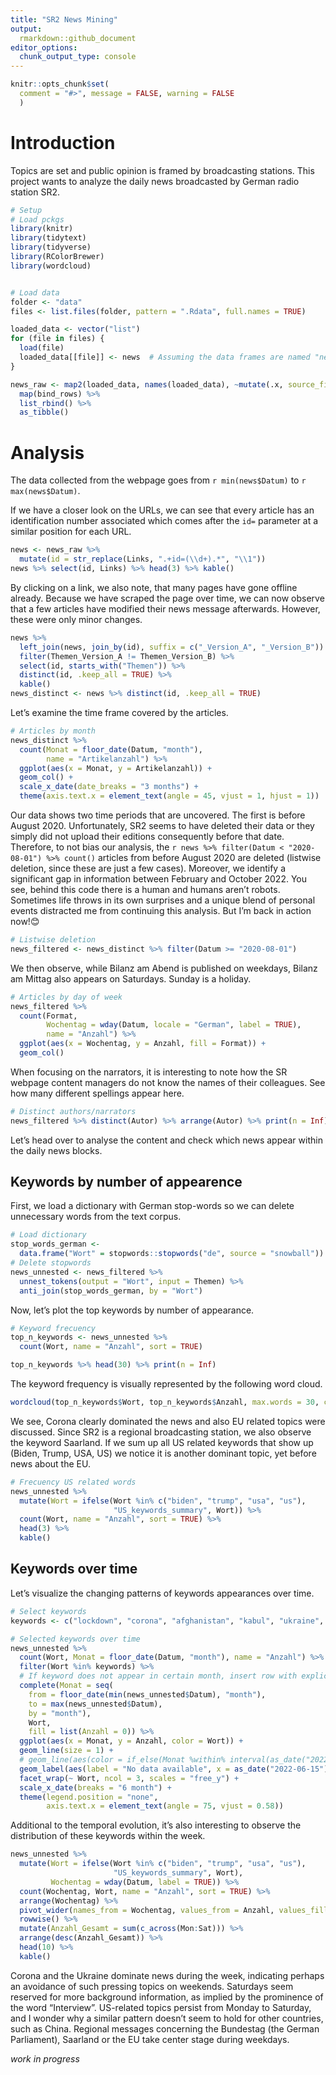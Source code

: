 ```yaml
---
title: "SR2 News Mining"
output:
  rmarkdown::github_document
editor_options: 
  chunk_output_type: console
---
```


<!-- analysis.md is generated from analysis.Rmd -->

```r
knitr::opts_chunk$set(
  comment = "#>", message = FALSE, warning = FALSE
  )
```


# Introduction

Topics are set and public opinion is framed by broadcasting stations. This project wants to analyze the daily news broadcasted by German radio station SR2.

```r
# Setup
# Load pckgs
library(knitr)
library(tidytext)
library(tidyverse)
library(RColorBrewer)
library(wordcloud)


# Load data
folder <- "data"
files <- list.files(folder, pattern = ".Rdata", full.names = TRUE)

loaded_data <- vector("list")
for (file in files) {
  load(file)
  loaded_data[[file]] <- news  # Assuming the data frames are named "news"
}

news_raw <- map2(loaded_data, names(loaded_data), ~mutate(.x, source_file = .y)) %>% 
  map(bind_rows) %>%
  list_rbind() %>% 
  as_tibble()
```

# Analysis

The data collected from the webpage goes from `r min(news$Datum)` to `r max(news$Datum)`.

If we have a closer look on the URLs, we can see that every article has an identification number associated which comes after the `id=` parameter at a similar position for each URL.
```r
news <- news_raw %>% 
  mutate(id = str_replace(Links, ".+id=(\\d+).*", "\\1"))
news %>% select(id, Links) %>% head(3) %>% kable()
```

By clicking on a link, we also note, that many pages have gone offline already. Because we have scraped the page over time, we can now observe that a few articles have modified their news message afterwards. However, these were only minor changes.

```r
news %>%
  left_join(news, join_by(id), suffix = c("_Version_A", "_Version_B")) %>%
  filter(Themen_Version_A != Themen_Version_B) %>% 
  select(id, starts_with("Themen")) %>% 
  distinct(id, .keep_all = TRUE) %>% 
  kable()
news_distinct <- news %>% distinct(id, .keep_all = TRUE)

```

Let's examine the time frame covered by the articles.

```r
# Articles by month
news_distinct %>%
  count(Monat = floor_date(Datum, "month"),
        name = "Artikelanzahl") %>%
  ggplot(aes(x = Monat, y = Artikelanzahl)) +
  geom_col() +
  scale_x_date(date_breaks = "3 months") +
  theme(axis.text.x = element_text(angle = 45, vjust = 1, hjust = 1))
```

Our data shows two time periods that are uncovered. The first is before August 2020. Unfortunately, SR2 seems to have deleted their data or they simply did not upload their editions consequently before that date. Therefore, to not bias our analysis, the `r news %>% filter(Datum < "2020-08-01") %>% count()` articles from before August 2020 are deleted (listwise deletion, since these are just a few cases). Moreover, we identify a significant gap in information between February and October 2022. You see, behind this code there is a human and humans aren't robots. Sometimes life throws in its own surprises and a unique blend of personal events distracted me from continuing this analysis. But I'm back in action now!😊

```r
# Listwise deletion
news_filtered <- news_distinct %>% filter(Datum >= "2020-08-01")
```

We then observe, while Bilanz am Abend is published on weekdays, Bilanz am Mittag also appears on Saturdays. Sunday is a holiday.

```r
# Articles by day of week
news_filtered %>%
  count(Format,
        Wochentag = wday(Datum, locale = "German", label = TRUE),
        name = "Anzahl") %>% 
  ggplot(aes(x = Wochentag, y = Anzahl, fill = Format)) +
  geom_col()
```

When focusing on the narrators, it is interesting to note how the SR webpage content managers do not know the names of their colleagues. See how many different spellings appear here.

```r
# Distinct authors/narrators
news_filtered %>% distinct(Autor) %>% arrange(Autor) %>% print(n = Inf)
```

Let's head over to analyse the content and check which news appear within the daily news blocks.

## Keywords by number of appearence

First, we load a dictionary with German stop-words so we can delete unnecessary words from the text corpus.

```r
# Load dictionary
stop_words_german <-
  data.frame("Wort" = stopwords::stopwords("de", source = "snowball"))
# Delete stopwords
news_unnested <- news_filtered %>%
  unnest_tokens(output = "Wort", input = Themen) %>% 
  anti_join(stop_words_german, by = "Wort")
```

Now, let's plot the top keywords by number of appearance.

```r
# Keyword frecuency
top_n_keywords <- news_unnested %>%
  count(Wort, name = "Anzahl", sort = TRUE)

top_n_keywords %>% head(30) %>% print(n = Inf)
```

The keyword frequency is visually represented by the following word cloud.

```r
wordcloud(top_n_keywords$Wort, top_n_keywords$Anzahl, max.words = 30, colors = brewer.pal(6, "Dark2"))
```

We see, Corona clearly dominated the news and also EU related topics were discussed. Since SR2 is a regional broadcasting station, we also observe the keyword Saarland. If we sum up all US related keywords that show up (Biden, Trump, USA, US) we notice it is another dominant topic, yet before news about the EU.

```r
# Frecuency US related words
news_unnested %>% 
  mutate(Wort = ifelse(Wort %in% c("biden", "trump", "usa", "us"),
                       "US_keywords_summary", Wort)) %>% 
  count(Wort, name = "Anzahl", sort = TRUE) %>% 
  head(3) %>% 
  kable()
```

## Keywords over time

Let's visualize the changing patterns of keywords appearances over time.

```r
# Select keywords
keywords <- c("lockdown", "corona", "afghanistan", "kabul", "ukraine", "russland", "gaza", "israel", "china", "türkei", "italien", "selenskyj")

# Selected keywords over time
news_unnested %>% 
  count(Wort, Monat = floor_date(Datum, "month"), name = "Anzahl") %>% 
  filter(Wort %in% keywords) %>% 
  # If keyword does not appear in certain month, insert row with explicit 0
  complete(Monat = seq(
    from = floor_date(min(news_unnested$Datum), "month"),
    to = max(news_unnested$Datum),
    by = "month"),
    Wort,
    fill = list(Anzahl = 0)) %>% 
  ggplot(aes(x = Monat, y = Anzahl, color = Wort)) +
  geom_line(size = 1) +
  # geom_line(aes(color = if_else(Monat %within% interval(as_date("2022-02-15"), as_date("2022-09-01")), NA, Wort)), size = 1) +
  geom_label(aes(label = "No data available", x = as_date("2022-06-15"), y = 0), size = 3, label.padding = unit(.15, "lines")) +
  facet_wrap(~ Wort, ncol = 3, scales = "free_y") +
  scale_x_date(breaks = "6 month") +
  theme(legend.position = "none",
        axis.text.x = element_text(angle = 75, vjust = 0.58))
```

Additional to the temporal evolution, it's also interesting to observe the distribution of these keywords within the week.

```r
news_unnested %>% 
  mutate(Wort = ifelse(Wort %in% c("biden", "trump", "usa", "us"),
                       "US_keywords_summary", Wort),
         Wochentag = wday(Datum, label = TRUE)) %>% 
  count(Wochentag, Wort, name = "Anzahl", sort = TRUE) %>% 
  arrange(Wochentag) %>% 
  pivot_wider(names_from = Wochentag, values_from = Anzahl, values_fill = 0) %>% 
  rowwise() %>% 
  mutate(Anzahl_Gesamt = sum(c_across(Mon:Sat))) %>% 
  arrange(desc(Anzahl_Gesamt)) %>% 
  head(10) %>% 
  kable()
```

Corona and the Ukraine dominate news during the week, indicating perhaps an avoidance of such pressing topics on weekends. Saturdays seem reserved for more background information, as implied by the prominence of the word "Interview". US-related topics persist from Monday to Saturday, and I wonder why a similar pattern doesn't seem to hold for other countries, such as China. Regional messages concerning the Bundestag (the German Parliament), Saarland or the EU take center stage during weekdays. 

*work in progress*

